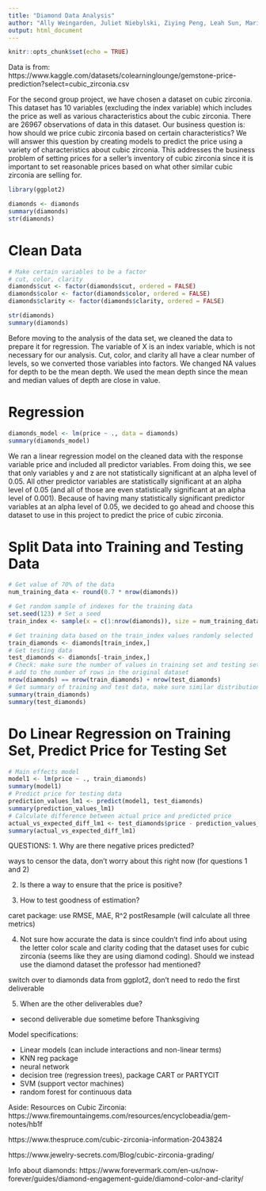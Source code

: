 ```yaml
---
title: "Diamond Data Analysis"
author: "Ally Weingarden, Juliet Niebylski, Ziying Peng, Leah Sun, Marisa Wong"
output: html_document
---
```


```r
knitr::opts_chunk$set(echo = TRUE)
```

Data is from: https://www.kaggle.com/datasets/colearninglounge/gemstone-price-prediction?select=cubic_zirconia.csv

For the second group project, we have chosen a dataset on cubic zirconia. This dataset has 10 variables (excluding the index variable) which includes the price as well as various characteristics about the cubic zirconia. There are 26967 observations of data in this dataset. Our business question is: how should we price cubic zirconia based on certain characteristics? We will answer this question by creating models to predict the price using a variety of characteristics about cubic zirconia. This addresses the business problem of setting prices for a seller's inventory of cubic zirconia since it is important to set reasonable prices based on what other similar cubic zirconia are selling for.

```r
library(ggplot2)
```

```r
diamonds <- diamonds
summary(diamonds)
str(diamonds)
```

# Clean Data

```r
# Make certain variables to be a factor 
# cut, color, clarity 
diamonds$cut <- factor(diamonds$cut, ordered = FALSE)
diamonds$color <- factor(diamonds$color, ordered = FALSE)
diamonds$clarity <- factor(diamonds$clarity, ordered = FALSE)

str(diamonds)
summary(diamonds)
```

Before moving to the analysis of the data set, we cleaned the data to prepare it for regression. The variable of X is an index variable, which is not necessary for our analysis. Cut, color, and clarity all have a clear number of levels, so we converted those variables into factors. We changed NA values for depth to be the mean depth. We used the mean depth since the mean and median values of depth are close in value.

# Regression

```r
diamonds_model <- lm(price ~ ., data = diamonds)
summary(diamonds_model)
```

We ran a linear regression model on the cleaned data with the response variable price and included all predictor variables. From doing this, we see that only variables y and z are not statistically significant at an alpha level of 0.05. All other predictor variables are statistically significant at an alpha level of 0.05 (and all of those are even statistically significant at an alpha level of 0.001). Because of having many statistically significant predictor variables at an alpha level of 0.05, we decided to go ahead and choose this dataset to use in this project to predict the price of cubic zirconia.

# Split Data into Training and Testing Data

```r
# Get value of 70% of the data
num_training_data <- round(0.7 * nrow(diamonds))

# Get random sample of indexes for the training data
set.seed(123) # Set a seed
train_index <- sample(x = c(1:nrow(diamonds)), size = num_training_data, replace = FALSE)

# Get training data based on the train_index values randomly selected
train_diamonds <- diamonds[train_index,]
# Get testing data
test_diamonds <- diamonds[-train_index,]
# Check: make sure the number of values in training set and testing set 
# add to the number of rows in the original dataset
nrow(diamonds) == nrow(train_diamonds) + nrow(test_diamonds)
# Get summary of training and test data, make sure similar distribution of price values
summary(train_diamonds)
summary(test_diamonds)
```

# Do Linear Regression on Training Set, Predict Price for Testing Set

```r
# Main effects model
model1 <- lm(price ~ ., train_diamonds)
summary(model1)
# Predict price for testing data
prediction_values_lm1 <- predict(model1, test_diamonds)
summary(prediction_values_lm1)
# Calculate difference between actual price and predicted price
actual_vs_expected_diff_lm1 <- test_diamonds$price - prediction_values_lm1
summary(actual_vs_expected_diff_lm1)
```

QUESTIONS:
1. Why are there negative prices predicted? 

ways to censor the data, don't worry about this right now (for questions 1 and 2)

2. Is there a way to ensure that the price is positive?

3. How to test goodness of estimation?

caret package: use RMSE, MAE, R^2 postResample (will calculate all three metrics)

4. Not sure how accurate the data is since couldn't find info about using the letter color scale and clarity coding that the dataset uses for cubic zirconia (seems like they are using diamond coding). Should we instead use the diamond dataset the professor had mentioned?

switch over to diamonds data from ggplot2, don't need to redo the first deliverable

5. When are the other deliverables due?

- second deliverable due sometime before Thanksgiving

Model specifications:

- Linear models (can include interactions and non-linear terms)
- KNN reg package
- neural network
- decision tree (regression trees), package CART or PARTYCIT
- SVM (support vector machines)
- random forest for continuous data

Aside: Resources on Cubic Zirconia:
https://www.firemountaingems.com/resources/encyclobeadia/gem-notes/hb1f

https://www.thespruce.com/cubic-zirconia-information-2043824 

https://www.jewelry-secrets.com/Blog/cubic-zirconia-grading/ 

Info about diamonds: https://www.forevermark.com/en-us/now-forever/guides/diamond-engagement-guide/diamond-color-and-clarity/
